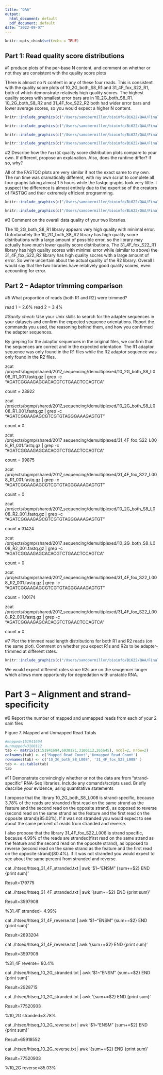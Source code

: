```yaml
---
title: "QAA"
output:
  html_document: default
  pdf_document: default
date: "2022-09-07"
---
```


```r
knitr::opts_chunk$set(echo = TRUE)
```

## Part 1: Read quality score distributions

#1 produce plots of the per-base N content, and comment on whether or not they are consistent with the quality score plots

There is almost no N content in any of these four reads. This is consistent with the quality score plots of 10_2G_both_S8_R1 and 31_4F_fox_S22_R1, both of which demonstrate relatively high quality scores. The highest quality scores with smallest error bars are in 10_2G_both_S8_R1. 10_2G_both_S8_R2 and 31_4F_fox_S22_R2 both had wider error bars and lower average scores, so you would expect a higher N content.

```r
knitr::include_graphics(c("/Users/samobermiller/bioinfo/Bi622/QAA/Final_WriteUp/FASTQC_initial_plots/10_2G_R1_per_base_n_content.png","/Users/samobermiller/bioinfo/Bi622/QAA/Final_WriteUp/FASTQC_initial_plots/10_2G_R1_per_base_quality.png"))
```

```r
knitr::include_graphics(c("/Users/samobermiller/bioinfo/Bi622/QAA/Final_WriteUp/FASTQC_initial_plots/10_2G_R2_per_base_n_content.png","/Users/samobermiller/bioinfo/Bi622/QAA/Final_WriteUp/FASTQC_initial_plots/10_2G_R2_per_base_quality.png"))
```

```r
knitr::include_graphics(c("/Users/samobermiller/bioinfo/Bi622/QAA/Final_WriteUp/FASTQC_initial_plots/31_4F_R1_per_base_n_content.png","/Users/samobermiller/bioinfo/Bi622/QAA/Final_WriteUp/FASTQC_initial_plots/31_4F_R1_per_base_quality.png"))
```

```r
knitr::include_graphics(c("/Users/samobermiller/bioinfo/Bi622/QAA/Final_WriteUp/FASTQC_initial_plots/31_4F_R2_per_base_n_content.png","/Users/samobermiller/bioinfo/Bi622/QAA/Final_WriteUp/FASTQC_initial_plots/31_4F_R2_per_base_quality.png"))
```
#2 Describe how the ```FastQC``` quality score distribution plots compare to your own. If different, propose an explanation. Also, does the runtime differ? If so, why?

All of the FASTQC plots are very similar if not the exact same to my own. The run time was dramatically different, with my own script to complete all four graphs taking almost 1.5 hours while the fastqc graphs took very little. I suspect the difference is almost entirely due to the expertise of the creators of FASTQC and their extremely efficient programming.

```r
knitr::include_graphics(c("/Users/samobermiller/bioinfo/Bi622/QAA/Final_WriteUp/demultiplex_plots/10_2G_both_S8_L008_R1_001.png","/Users/samobermiller/bioinfo/Bi622/QAA/Final_WriteUp/demultiplex_plots/10_2G_both_S8_L008_R2_001.png"))
```

```r
knitr::include_graphics(c("/Users/samobermiller/bioinfo/Bi622/QAA/Final_WriteUp/demultiplex_plots/31_4F_fox_S22_L008_R1_001.png","/Users/samobermiller/bioinfo/Bi622/QAA/Final_WriteUp/demultiplex_plots/31_4F_fox_S22_L008_R2_001.png"))
```


#3 Comment on the overall data quality of your two libraries.

The 10_2G_both_S8_R1 library appears very high quality with minimal error. Unfortunately the 10_2G_both_S8_R2 library has high quality score distributions with a large amount of possible error, so the library may actually have much lower quality score distributions. 
The 31_4F_fox_S22_R1 library has high quality scores with minimal error while (similar to above) the 31_4F_fox_S22_R2 library has high quality socres with a large amount of error. So we're uncertain about the actual quality of the R2 library. 
Overall I would say that the two libraries have relatively good quality scores, even accounting for error. 

## Part 2 – Adaptor trimming comparison

#5 What proportion of reads (both R1 and R2) were trimmed?

read 1 = 2.6%
read 2 = 3.4%

#*Sanity check*: Use your Unix skills to search for the adapter sequences in your datasets and confirm the expected sequence orientations. Report the commands you used, the reasoning behind them, and how you confirmed the adapter sequences.

By greping for the adaptor sequences in the original files, we confirm that the sequences are correct and in the expected orientation. The R1 adaptor sequence was only found in the R1 files while the R2 adaptor sequence was only found in the R2 files. 

zcat /projects/bgmp/shared/2017_sequencing/demultiplexed/10_2G_both_S8_L008_R1_001.fastq.gz | grep -c "AGATCGGAAGAGCACACGTCTGAACTCCAGTCA"

count = 23922

zcat /projects/bgmp/shared/2017_sequencing/demultiplexed/10_2G_both_S8_L008_R1_001.fastq.gz | grep -c "AGATCGGAAGAGCGTCGTGTAGGGAAAGAGTGT"

count = 0

zcat /projects/bgmp/shared/2017_sequencing/demultiplexed/31_4F_fox_S22_L008_R1_001.fastq.gz | grep -c "AGATCGGAAGAGCACACGTCTGAACTCCAGTCA"

count = 99875

zcat /projects/bgmp/shared/2017_sequencing/demultiplexed/31_4F_fox_S22_L008_R1_001.fastq.gz | grep -c "AGATCGGAAGAGCGTCGTGTAGGGAAAGAGTGT"

count = 0

zcat /projects/bgmp/shared/2017_sequencing/demultiplexed/10_2G_both_S8_L008_R2_001.fastq.gz | grep -c "AGATCGGAAGAGCGTCGTGTAGGGAAAGAGTGT"

count = 31424

zcat /projects/bgmp/shared/2017_sequencing/demultiplexed/10_2G_both_S8_L008_R2_001.fastq.gz | grep -c "AGATCGGAAGAGCACACGTCTGAACTCCAGTCA"

count = 0

zcat /projects/bgmp/shared/2017_sequencing/demultiplexed/31_4F_fox_S22_L008_R2_001.fastq.gz | grep -c "AGATCGGAAGAGCGTCGTGTAGGGAAAGAGTGT"

count = 100174

zcat /projects/bgmp/shared/2017_sequencing/demultiplexed/31_4F_fox_S22_L008_R2_001.fastq.gz | grep -c "AGATCGGAAGAGCACACGTCTGAACTCCAGTCA"

count = 0


#7 Plot the trimmed read length distributions for both R1 and R2 reads (on the same plot). Comment on whether you expect R1s and R2s to be adapter-trimmed at different rates. 

```r
knitr::include_graphics(c("/Users/samobermiller/bioinfo/Bi622/QAA/Final_WriteUp/trimmed_read_distribution_plots/10_2G_length.png","/Users/samobermiller/bioinfo/Bi622/QAA/Final_WriteUp/trimmed_read_distribution_plots/31_4F_length.png"))
```


We would expect different rates since R2s are on the seuqencer longer which allows more opportunity for degredation with unstable RNA.

# Part 3 – Alignment and strand-specificity

#9 Report the number of mapped and unmapped reads from each of your 2 sam files

Figure 7. Mapped and Unmapped Read Totals
```r
#mapped=151941694
#unmapped=3100112
tab <- matrix(c(151941694,6930171,3100112,265645), ncol=2, nrow=2)
colnames(tab) <- c('Mapped Read Count','Unmapped Read Count')
rownames(tab) <- c('10_2G_both_S8_L008', '31_4F_fox_S22_L008' )
tab <- as.table(tab)
tab
```
#11 Demonstrate convincingly whether or not the data are from “strand-specific” RNA-Seq libraries. Include any comands/scripts used. Briefly describe your evidence, using quantitative statements

I propose that the library 10_2G_both_S8_L008 is strand-specific, because 3.78% of the reads are stranded (first read on the same strand as the feature and the second read on the opposite strand), as opposed to reverse (second read on the same strand as the feature and the first read on the opposite strand)(85.03%). If it was not stranded you would expect to see about the same percent of reads from stranded and reverse. 

I also propose that the library 31_4F_fox_S22_L008 is strand specific, because 4.99% of the reads are stranded(first read on the same strand as the feature and the second read on the opposite strand), as opposed to reverse (second read on the same strand as the feature and the first read on the opposite strand)(80.4%). If it was not stranded you would expect to see about the same percent from stranded and reverse.


cat ./htseq/htseq_31_4F_stranded.txt | awk '$1~"ENSM" {sum+=$2} END {print sum}'

Result=179775

cat ./htseq/htseq_31_4F_stranded.txt | awk '{sum+=$2} END {print sum}'

Result=3597908

%31_4F stranded= 4.99%

cat ./htseq/htseq_31_4F_reverse.txt | awk '$1~"ENSM" {sum+=$2} END {print sum}'

Result=2893204

cat ./htseq/htseq_31_4F_reverse.txt | awk '{sum+=$2} END {print sum}'

Result=3597908

%31_4F reverse= 80.4%

cat ./htseq/htseq_10_2G_stranded.txt | awk '$1~"ENSM" {sum+=$2} END {print sum}'

Result=2928715

cat ./htseq/htseq_10_2G_stranded.txt | awk '{sum+=$2} END {print sum}'

Result=77520903

%10_2G stranded=3.78%

cat ./htseq/htseq_10_2G_reverse.txt | awk '$1~"ENSM" {sum+=$2} END {print sum}'

Result=65918552

cat ./htseq/htseq_10_2G_reverse.txt | awk '{sum+=$2} END {print sum}'

Result=77520903

%10_2G reverse=85.03%

